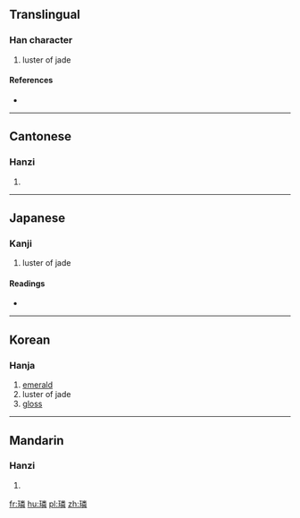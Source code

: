 ==Translingual==

===Han character===
{{Han char|rn=96|rad=玉|as=12|sn=16|four=19159|canj=MGFDQ}}

# luster of jade

====References====
* {{Han ref|kx=0741.360|dkj=21236|dj=1151.130|hdz=21138.060|uh=7498|ud=29848|bh=BF5A|bd=48986}}

----

==Cantonese==

===Hanzi===
{{yue-hanzi|jyut=|y=leun4}}

# {{defn|lang=yue|sort=玉12}}

----

==Japanese==

===Kanji===
{{ja-kanji|grade=|rs=玉12}}

# luster of jade

====Readings====
* {{ja-readings|on=[[りん]] (rin)|kun=|nanori=}}

----

==Korean==

===Hanja===
{{ko-hanja|hangeul=[[린]]>[[인]]|eumhun=|rv=rin>in|mr=rin>in|y=lin>in}}

# [[emerald]]
# luster of jade
# [[gloss]]

----

==Mandarin==

===Hanzi===
{{cmn-hanzi|pin=[[lín]] ([[lin2]])|wg=lin<sup>2</sup>}}

# {{defn|lang=cmn|sort=玉12}}

[[fr:璘]]
[[hu:璘]]
[[pl:璘]]
[[zh:璘]]